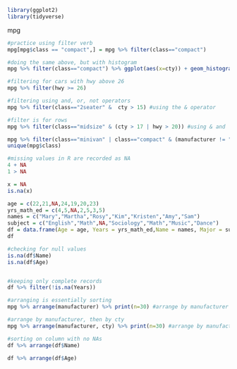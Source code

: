 ```r
library(ggplot2)
library(tidyverse)


```
mpg

```r
#practice using filter verb
mpg[mpg$class == "compact",] = mpg %>% filter(class=="compact")

#doing the same above, but with histogram
mpg %>% filter(class=="compact") %>% ggplot(aes(x=cty)) + geom_histogram() + ggtitle("City MPG")

#filtering for cars with hwy above 26
mpg %>% filter(hwy >= 26)

#filtering using and, or, not operators
mpg %>% filter(class=="2seater" &  cty > 15) #using the & operator

#filter is for rows
mpg %>% filter(class=="midsize" & (cty > 17 | hwy > 20)) #using & and |

mpg %>% filter(class=="minivan" | class=="compact" & (manufacturer != "audi" )) #using | and & and != 
unique(mpg$class)
```

```r
#missing values in R are recorded as NA
4 + NA
1 > NA

x = NA
is.na(x)

age = c(22,21,NA,24,19,20,23)
yrs_math_ed = c(4,5,NA,2,5,3,5)
names = c("Mary","Martha","Rosy","Kim","Kristen","Amy","Sam")
subject = c("English","Math",NA,"Sociology","Math","Music","Dance")
df = data.frame(Age = age, Years = yrs_math_ed,Name = names, Major = subject)
df

#checking for null values
is.na(df$Name)
is.na(df$Age)


#keeping only complete records
df %>% filter(!is.na(Years))

```
```r
#arranging is essentially sorting
mpg %>% arrange(manufacturer) %>% print(n=30) #arrange by manufacturer and print first 30

#arrange by manufacturer, then by cty
mpg %>% arrange(manufacturer, cty) %>% print(n=30) #arrange by manufacturer and print first 30

#sorting on column with no NAs
df %>% arrange(df$Name)

df %>% arrange(df$Age)
```
